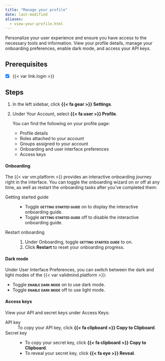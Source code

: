 ```yaml
---
title: "Manage your profile"
date: last-modified
aliases:
  - view-your-profile.html
---
```


Personalize your user experience and ensure you have access to the necessary tools and information. View your profile details, manage your onboarding preferences, enable dark mode, and access your API keys.

::: {.prereq}

## Prerequisites

- [x] {{< var link.login >}}

:::

## Steps

1. In the left sidebar, click **{{< fa gear >}} Settings**. 

2. Under Your Account, select **{{< fa user >}} Profile**. 

   You can find the following on your profile page:

   - Profile details 
   - Roles attached to your account
   - Groups assigned to your account
   - Onboarding and user interface preferences
   - Access keys

#### Onboarding
The {{< var vm.platform >}} provides an interactive onboarding journey right in the interface. You can toggle the onboarding wizard on or off at any time, as well as restart the onboarding tasks after you've completed them:

Getting started guide
: - Toggle [**getting started guide**]{.smallcaps} on to display the interactive onboarding guide.  
- Toggle [**getting started guide**]{.smallcaps} off to disable the interactive onboarding guide. 

Restart onboarding
: 1. Under Onboarding, toggle [**getting started guide**]{.smallcaps} to on.
2. Click **Restart** to reset your onboarding progress. 

#### Dark mode

Under User Interface Preferences, you can switch between the dark and light modes of the {{< var validmind.platform >}}:

- Toggle [**enable dark mode**]{.smallcaps} on to use dark mode.
- Toggle [**enable dark mode**]{.smallcaps} off to use light mode.

#### Access keys

View your API and secret keys under Access Keys:

API key
: To copy your API key, click **{{< fa clipboard >}} Copy to Clipboard**.

Secret key
: - To copy your secret key, click **{{< fa clipboard >}} Copy to Clipboard**.
- To reveal your secret key, click **{{< fa eye >}} Reveal**.